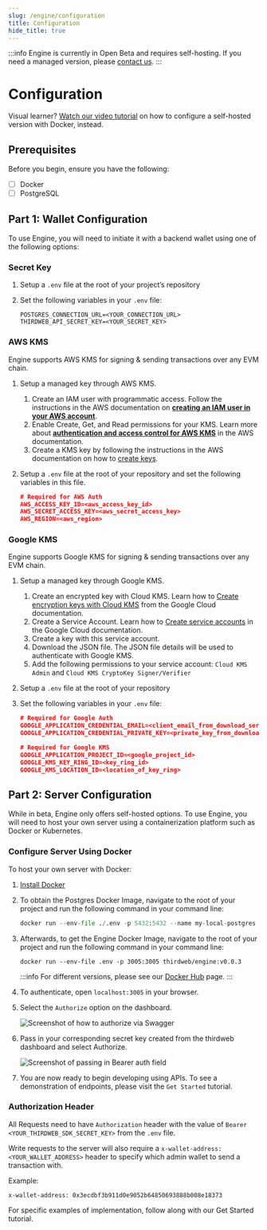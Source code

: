 ```yaml
---
slug: /engine/configuration
title: Configuration
hide_title: true
---
```



:::info
Engine is currently in Open Beta and requires self-hosting. If you need a managed version, please [contact us](https://thirdweb.com/contact-us).
:::

# Configuration

Visual learner? [Watch our video tutorial](https://www.youtube.com/watch?v=NEhgvKojvqE) on how to configure a self-hosted version with Docker, instead. 

## Prerequisites

Before you begin, ensure you have the following:

- [ ] Docker
- [ ] PostgreSQL

## Part 1: Wallet Configuration

To use Engine, you will need to initiate it with a backend wallet using one of the following options:

### Secret Key

1. Setup a `.env` file at the root of your project’s repository
2. Set the following variables in your `.env` file:

   ```
   POSTGRES_CONNECTION_URL=<YOUR_CONNECTION_URL>
   THIRDWEB_API_SECRET_KEY=<YOUR_SECRET_KEY>
   ```

### AWS KMS

Engine supports AWS KMS for signing & sending transactions over any EVM chain.

1. Setup a managed key through AWS KMS.
   1. Create an IAM user with programmatic access. Follow the instructions in the AWS documentation on **[creating an IAM user in your AWS account](https://docs.aws.amazon.com/IAM/latest/UserGuide/id_users_create.html#id_users_create_console)**.
   2. Enable Create, Get, and Read permissions for your KMS. Learn more about **[authentication and access control for AWS KMS](https://docs.aws.amazon.com/kms/latest/developerguide/control-access.html)** in the AWS documentation.
   3. Create a KMS key by following the instructions in the AWS documentation on how to [create keys](https://docs.aws.amazon.com/kms/latest/developerguide/create-keys.html).
2. Setup a `.env` file at the root of your repository and set the following variables in this file.

   ```json
   # Required for AWS Auth
   AWS_ACCESS_KEY_ID=<aws_access_key_id>
   AWS_SECRET_ACCESS_KEY=<aws_secret_access_key>
   AWS_REGION=<aws_region>
   ```

### Google KMS

Engine supports Google KMS for signing & sending transactions over any EVM chain.

1. Setup a managed key through Google KMS.
   1. Create an encrypted key with Cloud KMS. Learn how to [Create encryption keys with Cloud KMS](https://cloud.google.com/kms/docs/create-encryption-keys#before-you-begin) from the Google Cloud documentation.
   2. Create a Service Account. Learn how to [Create service accounts](https://cloud.google.com/iam/docs/service-accounts-create) in the Google Cloud documentation.
   3. Create a key with this service account.
   4. Download the JSON file. The JSON file details will be used to authenticate with Google KMS.
   5. Add the following permissions to your service account: `Cloud KMS Admin` and `Cloud KMS CryptoKey Signer/Verifier`
2. Setup a `.env` file at the root of your repository
3. Set the following variables in your `.env` file:

   ```json
   # Required for Google Auth
   GOOGLE_APPLICATION_CREDENTIAL_EMAIL=<client_email_from_download_service_account_json>
   GOOGLE_APPLICATION_CREDENTIAL_PRIVATE_KEY=<private_key_from_download_service_account_json>

   # Required for Google KMS
   GOOGLE_APPLICATION_PROJECT_ID=<google_project_id>
   GOOGLE_KMS_KEY_RING_ID=<key_ring_id>
   GOOGLE_KMS_LOCATION_ID=<location_of_key_ring>
   ```

## Part 2: Server Configuration

While in beta, Engine only offers self-hosted options. To use Engine, you will need to host your own server using a containerization platform such as Docker or Kubernetes.

### Configure Server Using Docker

To host your own server with Docker:

1. [Install Docker](https://docs.docker.com/get-docker/)

2. To obtain the Postgres Docker Image, navigate to the root of your project and run the following command in your command line:

   ```python
   docker run --env-file ./.env -p 5432:5432 --name my-local-postgres -d postgres
   ```

3. Afterwards, to get the Engine Docker Image, navigate to the root of your project and run the following command in your command line:

   ```
   docker run --env-file .env -p 3005:3005 thirdweb/engine:v0.0.3
   ```

   :::info
   For different versions, please see our [Docker Hub](https://hub.docker.com/r/thirdweb/web3-api) page.
   :::

4. To authenticate, open `localhost:3005` in your browser.
5. Select the `Authorize` option on the dashboard.

   ![Screenshot of how to authorize via Swagger](./assets/authorize-api.png)

6. Pass in your corresponding secret key created from the thirdweb dashboard and select Authorize.

   ![Screenshot of passing in Bearer auth field](./assets/authorize-bearer.png)

7. You are now ready to begin developing using APIs. To see a demonstration of endpoints, please visit the `Get Started` tutorial.

### Authorization Header

All Requests need to have `Authorization` header with the value of `Bearer <YOUR_THIRDWEB_SDK_SECRET_KEY>` from the `.env` file.

Write requests to the server will also require a `x-wallet-address: <YOUR_WALLET_ADDRESS>` header to specify which admin wallet to send a transaction with.

Example:

```
x-wallet-address: 0x3ecdbf3b911d0e9052b64850693888b008e18373
```

For specific examples of implementation, follow along with our Get Started tutorial.
